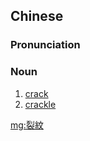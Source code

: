 {{also|裂纹}}
==Chinese==
{{zh-forms|s=裂纹}}

===Pronunciation===
{{zh-pron
|m=lièwén
|c=lit6 man4
|cat=n
}}

===Noun===
{{zh-noun}}

# [[crack]]
# [[crackle]] {{gloss|e.g. on porcelain}}

[[mg:裂紋]]